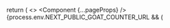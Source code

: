 
  return (
    <>
      <Component {...pageProps} />
      {process.env.NEXT_PUBLIC_GOAT_COUNTER_URL && (
        <Script
          strategy='afterInteractive'
          data-goatcounter={process.env.NEXT_PUBLIC_GOAT_COUNTER_URL}
          src='//gc.zgo.at/count.js'
        />
      )}
      {process.env.NEXT_PUBLIC_CLARITY_CODE && (
        <Script
          id='clarity-script'
          strategy='afterInteractive'
          dangerouslySetInnerHTML={{
            __html: `
            (function(c,l,a,r,i,t,y){
              c[a]=c[a]||function(){(c[a].q=c[a].q||[]).push(arguments)};
              t=l.createElement(r);t.async=1;t.src="https://www.clarity.ms/tag/"+i;
              y=l.getElementsByTagName(r)[0];y.parentNode.insertBefore(t,y);
          })(window, document, "clarity", "script", '${process.env.NEXT_PUBLIC_CLARITY_CODE}');`,
          }}
        />
      )}
    </>
  );
}
